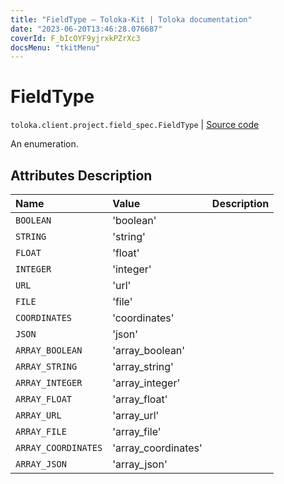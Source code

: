 ```yaml
---
title: "FieldType — Toloka-Kit | Toloka documentation"
date: "2023-06-20T13:46:28.076687"
coverId: F_bIcOYF9yjrxkPZrXc3
docsMenu: "tkitMenu"
---
```


# FieldType

`toloka.client.project.field_spec.FieldType` | [Source code](https://github.com/Toloka/toloka-kit/blob/v1.2.0/src/client/project/field_spec.py#L27)

An enumeration.

## Attributes Description

| Name | Value | Description |
| :------| :-----------| :----------| 
`BOOLEAN`|'boolean'|
`STRING`|'string'|
`FLOAT`|'float'|
`INTEGER`|'integer'|
`URL`|'url'|
`FILE`|'file'|
`COORDINATES`|'coordinates'|
`JSON`|'json'|
`ARRAY_BOOLEAN`|'array_boolean'|
`ARRAY_STRING`|'array_string'|
`ARRAY_INTEGER`|'array_integer'|
`ARRAY_FLOAT`|'array_float'|
`ARRAY_URL`|'array_url'|
`ARRAY_FILE`|'array_file'|
`ARRAY_COORDINATES`|'array_coordinates'|
`ARRAY_JSON`|'array_json'|